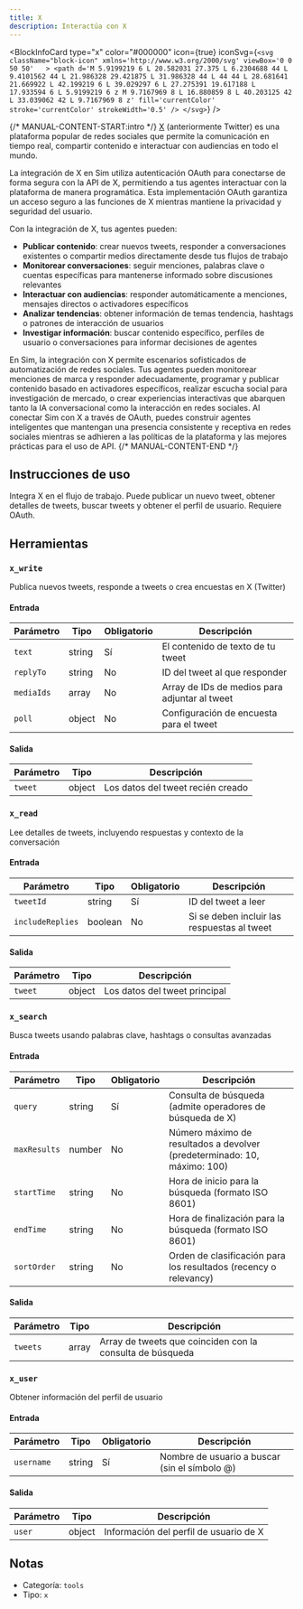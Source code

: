 ```yaml
---
title: X
description: Interactúa con X
---
```



<BlockInfoCard 
  type="x"
  color="#000000"
  icon={true}
  iconSvg={`<svg className="block-icon" xmlns='http://www.w3.org/2000/svg' viewBox='0 0 50 50'   >
      <path
        d='M 5.9199219 6 L 20.582031 27.375 L 6.2304688 44 L 9.4101562 44 L 21.986328 29.421875 L 31.986328 44 L 44 44 L 28.681641 21.669922 L 42.199219 6 L 39.029297 6 L 27.275391 19.617188 L 17.933594 6 L 5.9199219 6 z M 9.7167969 8 L 16.880859 8 L 40.203125 42 L 33.039062 42 L 9.7167969 8 z'
        fill='currentColor'
        stroke='currentColor'
        strokeWidth='0.5'
      />
    </svg>`}
/>

{/* MANUAL-CONTENT-START:intro */}
[X](https://x.com/) (anteriormente Twitter) es una plataforma popular de redes sociales que permite la comunicación en tiempo real, compartir contenido e interactuar con audiencias en todo el mundo.

La integración de X en Sim utiliza autenticación OAuth para conectarse de forma segura con la API de X, permitiendo a tus agentes interactuar con la plataforma de manera programática. Esta implementación OAuth garantiza un acceso seguro a las funciones de X mientras mantiene la privacidad y seguridad del usuario.

Con la integración de X, tus agentes pueden:

- **Publicar contenido**: crear nuevos tweets, responder a conversaciones existentes o compartir medios directamente desde tus flujos de trabajo
- **Monitorear conversaciones**: seguir menciones, palabras clave o cuentas específicas para mantenerse informado sobre discusiones relevantes
- **Interactuar con audiencias**: responder automáticamente a menciones, mensajes directos o activadores específicos
- **Analizar tendencias**: obtener información de temas tendencia, hashtags o patrones de interacción de usuarios
- **Investigar información**: buscar contenido específico, perfiles de usuario o conversaciones para informar decisiones de agentes

En Sim, la integración con X permite escenarios sofisticados de automatización de redes sociales. Tus agentes pueden monitorear menciones de marca y responder adecuadamente, programar y publicar contenido basado en activadores específicos, realizar escucha social para investigación de mercado, o crear experiencias interactivas que abarquen tanto la IA conversacional como la interacción en redes sociales. Al conectar Sim con X a través de OAuth, puedes construir agentes inteligentes que mantengan una presencia consistente y receptiva en redes sociales mientras se adhieren a las políticas de la plataforma y las mejores prácticas para el uso de API.
{/* MANUAL-CONTENT-END */}

## Instrucciones de uso

Integra X en el flujo de trabajo. Puede publicar un nuevo tweet, obtener detalles de tweets, buscar tweets y obtener el perfil de usuario. Requiere OAuth.

## Herramientas

### `x_write`

Publica nuevos tweets, responde a tweets o crea encuestas en X (Twitter)

#### Entrada

| Parámetro | Tipo | Obligatorio | Descripción |
| --------- | ---- | -------- | ----------- |
| `text` | string | Sí | El contenido de texto de tu tweet |
| `replyTo` | string | No | ID del tweet al que responder |
| `mediaIds` | array | No | Array de IDs de medios para adjuntar al tweet |
| `poll` | object | No | Configuración de encuesta para el tweet |

#### Salida

| Parámetro | Tipo | Descripción |
| --------- | ---- | ----------- |
| `tweet` | object | Los datos del tweet recién creado |

### `x_read`

Lee detalles de tweets, incluyendo respuestas y contexto de la conversación

#### Entrada

| Parámetro | Tipo | Obligatorio | Descripción |
| --------- | ---- | -------- | ----------- |
| `tweetId` | string | Sí | ID del tweet a leer |
| `includeReplies` | boolean | No | Si se deben incluir las respuestas al tweet |

#### Salida

| Parámetro | Tipo | Descripción |
| --------- | ---- | ----------- |
| `tweet` | object | Los datos del tweet principal |

### `x_search`

Busca tweets usando palabras clave, hashtags o consultas avanzadas

#### Entrada

| Parámetro | Tipo | Obligatorio | Descripción |
| --------- | ---- | -------- | ----------- |
| `query` | string | Sí | Consulta de búsqueda \(admite operadores de búsqueda de X\) |
| `maxResults` | number | No | Número máximo de resultados a devolver \(predeterminado: 10, máximo: 100\) |
| `startTime` | string | No | Hora de inicio para la búsqueda \(formato ISO 8601\) |
| `endTime` | string | No | Hora de finalización para la búsqueda \(formato ISO 8601\) |
| `sortOrder` | string | No | Orden de clasificación para los resultados \(recency o relevancy\) |

#### Salida

| Parámetro | Tipo | Descripción |
| --------- | ---- | ----------- |
| `tweets` | array | Array de tweets que coinciden con la consulta de búsqueda |

### `x_user`

Obtener información del perfil de usuario

#### Entrada

| Parámetro | Tipo | Obligatorio | Descripción |
| --------- | ---- | -------- | ----------- |
| `username` | string | Sí | Nombre de usuario a buscar \(sin el símbolo @\) |

#### Salida

| Parámetro | Tipo | Descripción |
| --------- | ---- | ----------- |
| `user` | object | Información del perfil de usuario de X |

## Notas

- Categoría: `tools`
- Tipo: `x`
